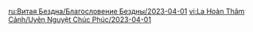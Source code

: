 {{Blessing of the Abyssal Moon
|name       = Incisive
|phase      = Waxing
|image      = Spiral Abyss Blessing 62.png
|details    = <li>When a character's HP decreases, {{Color|bp|release a shockwave}} at the current active character's position, dealing True DMG to nearby opponents. This effect can be triggered once every 3s.</li>
|time_start = 2023-04-01 04:00:00
|time_end   = 2023-04-16 03:59:59
}}
<noinclude>
<!-- interwikis -->
[[ru:Витая Бездна/Благословение Бездны/2023-04-01]]
[[vi:La Hoàn Thâm Cảnh/Uyên Nguyệt Chúc Phúc/2023-04-01]]
</noinclude>